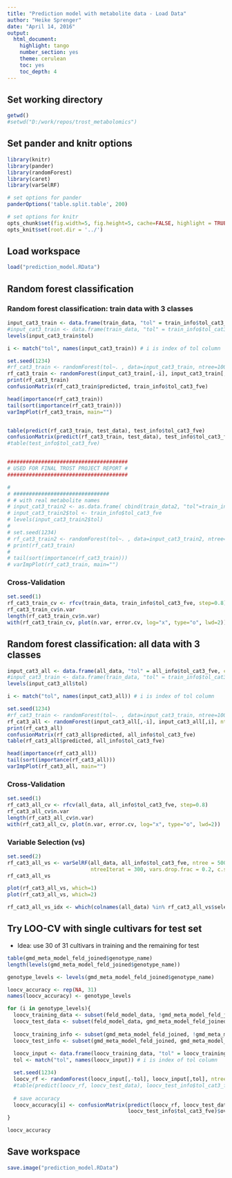 ```yaml
---
title: "Prediction model with metabolite data - Load Data"
author: "Heike Sprenger"
date: "April 14, 2016"
output:
  html_document:
    highlight: tango
    number_section: yes
    theme: cerulean
    toc: yes
    toc_depth: 4
---
```


## Set working directory  
```r
getwd()
#setwd("D:/work/repos/trost_metabolomics")
```


## Set pander and knitr options
```r
library(knitr)
library(pander)
library(randomForest)
library(caret)
library(varSelRF)

# set options for pander
panderOptions('table.split.table', 200)

# set options for knitr
opts_chunk$set(fig.width=5, fig.height=5, cache=FALSE, highlight = TRUE, fig.show="asis")
opts_knit$set(root.dir = '../')
```


## Load workspace
```r
load("prediction_model.RData")
```


## Random forest classification
### Random forest classification: train data with 3 classes
```r
input_cat3_train <- data.frame(train_data, "tol" = train_info$tol_cat3_fve, check.names = FALSE)
#input_cat3_train <- data.frame(train_data, "tol" = train_info$tol_cat3_fve)
levels(input_cat3_train$tol)

i <- match("tol", names(input_cat3_train)) # i is index of tol column

set.seed(1234)
#rf_cat3_train <- randomForest(tol~. , data=input_cat3_train, ntree=1000)
rf_cat3_train <- randomForest(input_cat3_train[,-i], input_cat3_train[,i], ntree=1000)
print(rf_cat3_train)
confusionMatrix(rf_cat3_train$predicted, train_info$tol_cat3_fve)

head(importance(rf_cat3_train))
tail(sort(importance(rf_cat3_train)))
varImpPlot(rf_cat3_train, main="")


table(predict(rf_cat3_train, test_data), test_info$tol_cat3_fve)
confusionMatrix(predict(rf_cat3_train, test_data), test_info$tol_cat3_fve)
#table(test_info$tol_cat3_fve)


#######################################
# USED FOR FINAL TROST PROJECT REPORT #
#######################################

# 
# ###############################
# # with real metabolite names
# input_cat3_train2 <- as.data.frame( cbind(train_data2, "tol"=train_info$tol_cat3_fve))
# input_cat3_train2$tol <- train_info$tol_cat3_fve
# levels(input_cat3_train2$tol)
# 
# set.seed(1234)
# rf_cat3_train2 <- randomForest(tol~. , data=input_cat3_train2, ntree=1000)
# print(rf_cat3_train)
# 
# tail(sort(importance(rf_cat3_train)))
# varImpPlot(rf_cat3_train, main="")
```


### Cross-Validation
```r
set.seed(1)
rf_cat3_train_cv <- rfcv(train_data, train_info$tol_cat3_fve, step=0.8)
rf_cat3_train_cv$n.var
length(rf_cat3_train_cv$n.var)
with(rf_cat3_train_cv, plot(n.var, error.cv, log="x", type="o", lwd=2))
```


## Random forest classification: all data with 3 classes
```r
input_cat3_all <- data.frame(all_data, "tol" = all_info$tol_cat3_fve, check.names = FALSE)
#input_cat3_train <- data.frame(train_data, "tol" = train_info$tol_cat3_fve)
levels(input_cat3_all$tol)

i <- match("tol", names(input_cat3_all)) # i is index of tol column

set.seed(1234)
#rf_cat3_train <- randomForest(tol~. , data=input_cat3_train, ntree=1000)
rf_cat3_all <- randomForest(input_cat3_all[,-i], input_cat3_all[,i], ntree=1000)
print(rf_cat3_all)
confusionMatrix(rf_cat3_all$predicted, all_info$tol_cat3_fve)
table(rf_cat3_all$predicted, all_info$tol_cat3_fve)

head(importance(rf_cat3_all))
tail(sort(importance(rf_cat3_all)))
varImpPlot(rf_cat3_all, main="")
```


### Cross-Validation
```r
set.seed(1)
rf_cat3_all_cv <- rfcv(all_data, all_info$tol_cat3_fve, step=0.8)
rf_cat3_all_cv$n.var
length(rf_cat3_all_cv$n.var)
with(rf_cat3_all_cv, plot(n.var, error.cv, log="x", type="o", lwd=2))
```


### Variable Selection (vs)
```r
set.seed(2)
rf_cat3_all_vs <- varSelRF(all_data, all_info$tol_cat3_fve, ntree = 500, 
                           ntreeIterat = 300, vars.drop.frac = 0.2, c.sd=1)
rf_cat3_all_vs

plot(rf_cat3_all_vs, which=1)
plot(rf_cat3_all_vs, which=2)

rf_cat3_all_vs_idx <- which(colnames(all_data) %in% rf_cat3_all_vs$selected.vars)
```


## Try LOO-CV with single cultivars for test set

* Idea: use 30 of 31 cultivars in training and the remaining for test

```r
table(gmd_meta_model_feld_joined$genotype_name)
length(levels(gmd_meta_model_feld_joined$genotype_name))

genotype_levels <- levels(gmd_meta_model_feld_joined$genotype_name)

loocv_accuracy <- rep(NA, 31)
names(loocv_accuracy) <- genotype_levels

for (i in genotype_levels){
  loocv_training_data <- subset(feld_model_data, !gmd_meta_model_feld_joined$genotype_name == i)
  loocv_test_data <- subset(feld_model_data, gmd_meta_model_feld_joined$genotype_name == i)
  
  loocv_training_info <- subset(gmd_meta_model_feld_joined, !gmd_meta_model_feld_joined$genotype_name == i)
  loocv_test_info <- subset(gmd_meta_model_feld_joined, gmd_meta_model_feld_joined$genotype_name == i)
  
  loocv_input <- data.frame(loocv_training_data, "tol" = loocv_training_info$tol_cat3_fve, check.names = FALSE)
  tol <- match("tol", names(loocv_input)) # i is index of tol column

  set.seed(1234)
  loocv_rf <- randomForest(loocv_input[,-tol], loocv_input[,tol], ntree=1000)
  #table(predict(loocv_rf, loocv_test_data), loocv_test_info$tol_cat3_fve)
  
  # save accuracy
  loocv_accuracy[i] <- confusionMatrix(predict(loocv_rf, loocv_test_data), 
                                       loocv_test_info$tol_cat3_fve)$overall[1]
}

loocv_accuracy

```


## Save workspace
```r
save.image("prediction_model.RData")
```

